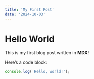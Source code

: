 ```yaml
---
title: 'My First Post'
date: '2024-10-03'
---
```


<!-- @format -->

# Hello World

This is my first blog post written in **MDX**!

Here’s a code block:

```javascript
console.log('Hello, world!');
```
